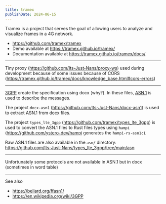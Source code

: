 ```yaml
---
title: tramex
publishDate: 2024-06-15
---
```


Tramex is a project that serves the goal of allowing users to analyze and visualize frames in a 4G network.

- https://github.com/tramex/tramex
- Demo available at https://tramex.github.io/tramex/
- Documentation available at https://tramex.github.io/tramex/docs/

---

Tiny proxy (https://github.com/Its-Just-Nans/proxy-ws) used during development because of some issues because of CORS (https://tramex.github.io/tramex/docs/knowledge_base.html#cors-errors)

---

[3GPP](https://www.3gpp.org/) create the specification using docx (why?). In these files, [ASN.1](https://en.wikipedia.org/wiki/ASN.1) is used to describe the messages.

The project `docx-asn1` (https://github.com/Its-Just-Nans/docx-asn1) is used to extract ASN.1 from docx files.

The project `types_lte_3gpp` (https://github.com/tramex/types_lte_3gpp) is used to convert the ASN.1 files to Rust files types using `hampi` (https://github.com/ystero-dev/hampi generates the `hampi-rs-asn1c`).

Raw ASN.1 files are also available in the `asn/` directory: https://github.com/Its-Just-Nans/types_lte_3gpp/tree/main/asn

---

Unfortunately some protocols are not available in ASN.1 but in docx (sometimes in word table)

---

See also

- https://bellard.org/ffasn1/
- https://en.wikipedia.org/wiki/3GPP
